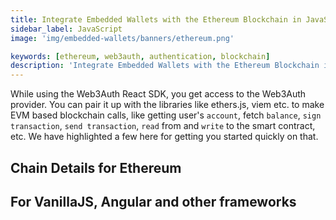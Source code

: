 ```yaml
---
title: Integrate Embedded Wallets with the Ethereum Blockchain in JavaScript
sidebar_label: JavaScript
image: 'img/embedded-wallets/banners/ethereum.png'

keywords: [ethereum, web3auth, authentication, blockchain]
description: 'Integrate Embedded Wallets with the Ethereum Blockchain in Javascript | Embedded Wallets'
---
```



While using the Web3Auth React SDK, you get access to the Web3Auth provider. You can pair it up with the libraries like ethers.js, viem etc. to make EVM based blockchain calls, like getting user's `account`, fetch `balance`, `sign transaction`, `send transaction`, `read` from and `write` to the smart contract, etc. We have highlighted a few here for getting you started quickly on that.

## Chain Details for Ethereum

<ChainDetailsEthereum />

## For VanillaJS, Angular and other frameworks

<JsBlockchainMethods />
